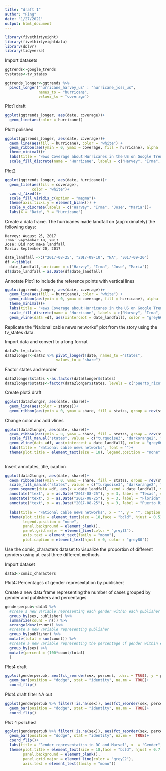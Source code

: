 ```yaml
---
title: "draft 1"
author: "Ping"
date: "1/27/2021"
output: html_document
---
```

```r
library(fivethirtyeight)
library(fivethirtyeightdata)
library(dplyr)
library(tidyverse)
```


Import datasets
```r
ggtrends<-google_trends
tvstates<-tv_states

```

```r
ggtrends_longer<-ggtrends %>% 
  pivot_longer("hurricane_harvey_us" : "hurricane_jose_us",
               names_to = "hurricane",
               values_to = "coverage")
```


Plot1 draft
```r
ggplot(ggtrends_longer, aes(date, coverage))+
  geom_line(aes(color = hurricane))
```


Plot1 polished
```r
ggplot(ggtrends_longer, aes(date, coverage))+
  geom_line(aes(fill = hurricane), color = "white") + 
  geom_ribbon(aes(ymin = 0, ymax = coverage, fill = hurricane), alpha  = 0.5)+
  theme_minimal()+
  labs(title = "News Coverage about Hurricanes in the US on Google Trends", subtitle = "From August to September 2017", x = "Date", y = "Numbers of news coverage", caption = "Data source: fivethrityetight")+
  scale_fill_discrete(name = "Hurricane", labels = c("Harvey", "Irma", "Jose", "Maria"))
```

Plot2

```r
ggplot(ggtrends_longer, aes(date, hurricane))+
  geom_tile(aes(fill = coverage),
            color = "white")+
  coord_fixed()+
  scale_fill_viridis_c(option = "magma")+
  theme(axis.ticks.y = element_blank()) +
  scale_y_discrete(labels = c("Harvey", "Irma", "Jose", "Maria"))+
  labs(X = "Date", Y = "Hurricane")
```

Create a data frame. The hurricanes made landfall on (approximately) the following days:

    Harvey: August 25, 2017
    Irma: September 10, 2017
    Jose: Did not make landfall
    Maria: September 20, 2017
    

```r
date_landfall <-c("2017-08-25", "2017-09-10", "NA", "2017-09-20")
df <-tibble(
  date_landfall,hurricane = c("Harvey", "Irma", "Jose", "Maria"))
df$date_landfall = as.Date(df$date_landfall)

```



Annotate Plot1 to include the reference points with vertical lines
```r
ggplot(ggtrends_longer, aes(date, coverage))+
  geom_line(aes(fill = hurricane), color = "white") + 
  geom_ribbon(aes(ymin = 0, ymax = coverage, fill = hurricane), alpha  = 0.5)+
  theme_minimal()+
  labs(title = "News Coverage about Hurricanes in the US on Google Trends", subtitle = "From August to September 2017", x = "Date", y = "Numbers of news coverage", caption = "Data source: fivethrityetight")+
  scale_fill_discrete(name = "Hurricane", labels = c("Harvey", "Irma", "Jose", "Maria"))+
  geom_vline(data =df, aes(xintercept = date_landfall), color = "grey66", linetype = "dotted", size = 1, alpha = 1)


```

Replicate the “National cable news networks” plot from the story using the tv_states data. 

Import data and convert to a long format
```r
data2<-tv_states
data2longer<-data2 %>% pivot_longer(!date, names_to ="states",
                       values_to = "share")
```

Factor states and reorder

```r
data2longer$states <-as.factor(data2longer$states)
data2longer$states<-factor(data2longer$states, levels = c("puerto_rico", "texas", "florida"))
```


Create plot3 draft 
```r
ggplot(data2longer, aes(date, share))+
  geom_line(aes(color = states))+
  geom_ribbon(aes(ymin = 0, ymax = share, fill = states, group = rev(states)))
```

Change color and add vlines

```r
ggplot(data2longer, aes(date, share))+
  geom_ribbon(aes(ymin = 0, ymax = share, fill = states, group = rev(states)))+
  scale_fill_manual("states", values = c("turquoise3", "darkorange2", "violetred1"))+
  geom_vline(data =df, aes(xintercept = date_landfall), color = "grey66", linetype = "dotted", size = 1, alpha = 1)+
  labs(title = "National cable news networks", font = "")+
  theme(plot.title = element_text(size = 18), legend.position = "none", panel.background = element_blank(), panel.grid.major = element_line(color = "grey92"))
  
```


Insert annotates, title, caption
```r

ggplot(data2longer, aes(date, share))+
  geom_ribbon(aes(ymin = 0, ymax = share, fill = states, group = rev(states)))+
  scale_fill_manual("states", values = c("turquoise3", "darkorange2", "violetred1"))+
  geom_segment(data =df, aes(x = date_landfall, xend = date_landfall, y = 0, yend = Inf), color = "grey66", linetype = "dotted", size = 1, alpha = 1)+
  annotate("text", x = as.Date("2017-08-25"), y = 3, label = "Texas", size = 8, vjust = 4, hjust = -.1)+
  annotate("text", x = as.Date("2017-08-25"), y = 3, label = "Florida", size = 8, vjust = 5, hjust = -1.2)+
  annotate("text", x = as.Date("2017-08-25"), y = 3, label = "Puerto Rico", size = 8, vjust = 2.5, hjust = -1.25)+
  
  labs(title = "National cable news networks", x = "", y = "", caption = "Includes Bloomberg, CNBC, CNN, Fox Business, Fox News and MSNBC")+
  theme(plot.title = element_text(size = 18,face = "bold", hjust = 0.5), 
        legend.position = "none",
        panel.background = element_blank(),
        panel.grid.major = element_line(color = "grey92"),
        axis.text = element_text(family = "mono"), 
        plot.caption = element_text(hjust = 0, color = "grey80"))
```

Use the comic_characters dataset to visualize the proportion of different genders using at least three different methods. 

Import dataset

```r
data3<-comic_characters
```

Plot4: Percentages of gender representation by publishers 

Create a new data frame representing the number of cases grouped by gender and publishers and percentages
```r
genderperpub<-data3 %>% 
  #creae a new variable representing each gender within each publisher
  group_by(sex, publisher) %>% 
  summarize(count = n()) %>% 
  arrange(desc(count)) %>% 
  #create a new variable representing publisher
  group_by(publisher) %>% 
  mutate(total = sum(count)) %>% 
  #create a new variable representing the percentage of gender within each publisher relative to all publishers
  group_by(sex) %>% 
  mutate(percent = (100*count/total)
  )

```


Plot4 draft

```r
ggplot(genderperpub, aes(fct_reorder(sex, percent, .desc = TRUE), y = percent, fill = publisher))+
  geom_bar(position = "dodge", stat = "identity", na.rm =  TRUE)+
  coord_flip()
```

Plot4 draft filter NA out

```r
ggplot(genderperpub %>% filter(!is.na(sex)), aes(fct_reorder(sex, percent), y = percent, fill = publisher))+
  geom_bar(position = "dodge", stat = "identity", na.rm =  TRUE)+
  coord_flip()
```

Plot 4 polished

```r
ggplot(genderperpub %>% filter(!is.na(sex)), aes(fct_reorder(sex, percent), y = percent, fill = publisher))+
  geom_bar(position = "dodge", stat = "identity", na.rm =  TRUE)+
  coord_flip()+
  labs(title = "Gender representation in DC and Marvel", x  = "Gender", y  = "Percentage")+
  theme(plot.title = element_text(size = 18,face = "bold", hjust = 0.7),
        panel.background = element_blank(),
        panel.grid.major = element_line(color = "grey92"),
        axis.text = element_text(family = "mono"))
```

